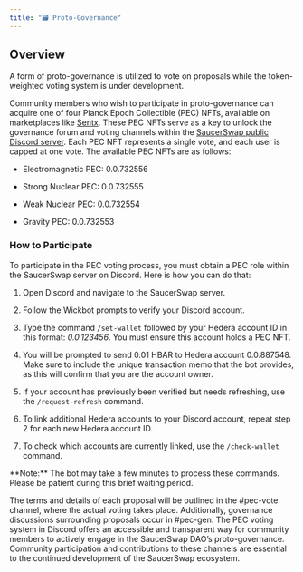 ```yaml
---
title: "🗃️ Proto-Governance"
---
```


## Overview

A form of proto-governance is utilized to vote on proposals while the token-weighted voting system is under development.

Community members who wish to participate in proto-governance can acquire one of four Planck Epoch Collectible (PEC) NFTs, available on marketplaces like [Sentx](https://sentx.io/). These PEC NFTs serve as a key to unlock the governance forum and voting channels within the [SaucerSwap public Discord server](https://discord.com/invite/saucerswap). Each PEC NFT represents a single vote, and each user is capped at one vote. The available PEC NFTs are as follows:

* Electromagnetic PEC: 0.0.732556

* Strong Nuclear PEC: 0.0.732555

* Weak Nuclear PEC: 0.0.732554

* Gravity PEC: 0.0.732553

### How to Participate

To participate in the PEC voting process, you must obtain a PEC role within the SaucerSwap server on Discord. Here is how you can do that:

1. Open Discord and navigate to the SaucerSwap server.

2. Follow the Wickbot prompts to verify your Discord account.

3. Type the command `/set-wallet` followed by your Hedera account ID in this format: *0.0.123456*. You must ensure this account holds a PEC NFT.

4. You will be prompted to send 0.01 HBAR to Hedera account 0.0.887548. Make sure to include the unique transaction memo that the bot provides, as this will confirm that you are the account owner.

5. If your account has previously been verified but needs refreshing, use the `/request-refresh` command.

6. To link additional Hedera accounts to your Discord account, repeat step 2 for each new Hedera account ID.

7. To check which accounts are currently linked, use the `/check-wallet` command.

<Info>
  **Note:** The bot may take a few minutes to process these commands. Please be patient during this brief waiting period.
</Info>

The terms and details of each proposal will be outlined in the #pec-vote channel, where the actual voting takes place. Additionally, governance discussions surrounding proposals occur in #pec-gen. The PEC voting system in Discord offers an accessible and transparent way for community members to actively engage in the SaucerSwap DAO’s proto-governance. Community participation and contributions to these channels are essential to the continued development of the SaucerSwap ecosystem.